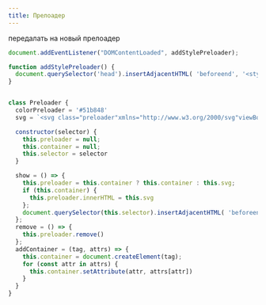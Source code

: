 ```yaml
---
title: Прелоадер
---
```


передалать на новый прелоадер

```js
document.addEventListener("DOMContentLoaded", addStylePreloader);

function addStylePreloader() {
  document.querySelector('head').insertAdjacentHTML( 'beforeend', '<style>.preloader {display:block;width:50px;height:50px;margin: 0 auto;}</style>')
}


class Preloader {
  colorPreloader = '#51b848'
  svg = `<svg class="preloader"xmlns="http://www.w3.org/2000/svg"viewBox="0 0 100 100"><rect width="6"height="15"x="47"y="22.5"fill="${this.colorPreloader}"rx="3"ry="7.5"><animate attributeName="opacity"begin="-0.9s"dur="1s"keyTimes="0;1"repeatCount="indefinite"values="1;0"/></rect><rect width="6"height="15"x="47"y="22.5"fill="${this.colorPreloader}"rx="3"ry="7.5"transform="rotate(36 50 50)"><animate attributeName="opacity"begin="-0.8s"dur="1s"keyTimes="0;1"repeatCount="indefinite"values="1;0"/></rect><rect width="6"height="15"x="47"y="22.5"fill="${this.colorPreloader}"rx="3"ry="7.5"transform="rotate(72 50 50)"><animate attributeName="opacity"begin="-0.7s"dur="1s"keyTimes="0;1"repeatCount="indefinite"values="1;0"/></rect><rect width="6"height="15"x="47"y="22.5"fill="${this.colorPreloader}"rx="3"ry="7.5"transform="rotate(108 50 50)"><animate attributeName="opacity"begin="-0.6s"dur="1s"keyTimes="0;1"repeatCount="indefinite"values="1;0"/></rect><rect width="6"height="15"x="47"y="22.5"fill="${this.colorPreloader}"rx="3"ry="7.5"transform="rotate(144 50 50)"><animate attributeName="opacity"begin="-0.5s"dur="1s"keyTimes="0;1"repeatCount="indefinite"values="1;0"/></rect><rect width="6"height="15"x="47"y="22.5"fill="${this.colorPreloader}"rx="3"ry="7.5"transform="rotate(180 50 50)"><animate attributeName="opacity"begin="-0.4s"dur="1s"keyTimes="0;1"repeatCount="indefinite"values="1;0"/></rect><rect width="6"height="15"x="47"y="22.5"fill="${this.colorPreloader}"rx="3"ry="7.5"transform="rotate(216 50 50)"><animate attributeName="opacity"begin="-0.3s"dur="1s"keyTimes="0;1"repeatCount="indefinite"values="1;0"/></rect><rect width="6"height="15"x="47"y="22.5"fill="${this.colorPreloader}"rx="3"ry="7.5"transform="rotate(252 50 50)"><animate attributeName="opacity"begin="-0.2s"dur="1s"keyTimes="0;1"repeatCount="indefinite"values="1;0"/></rect><rect width="6"height="15"x="47"y="22.5"fill="${this.colorPreloader}"rx="3"ry="7.5"transform="rotate(288 50 50)"><animate attributeName="opacity"begin="-0.1s"dur="1s"keyTimes="0;1"repeatCount="indefinite"values="1;0"/></rect><rect width="6"height="15"x="47"y="22.5"fill="${this.colorPreloader}"rx="3"ry="7.5"transform="rotate(324 50 50)"><animate attributeName="opacity"begin="0s"dur="1s"keyTimes="0;1"repeatCount="indefinite"values="1;0"/></rect></svg>`;

  constructor(selector) {
    this.preloader = null;
    this.container = null;
    this.selector = selector
  }

  show = () => {
    this.preloader = this.container ? this.container : this.svg;
    if (this.container) {
      this.preloader.innerHTML = this.svg
    };
    document.querySelector(this.selector).insertAdjacentHTML( 'beforeend', this.preloader )
  };
  remove = () => {
    this.preloader.remove()
  };
  addContainer = (tag, attrs) => {
    this.container = document.createElement(tag);
    for (const attr in attrs) {
      this.container.setAttribute(attr, attrs[attr])
    }
  }
}
```